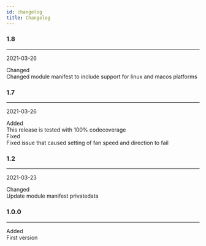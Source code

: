 ```yaml
---
id: changelog
title: Changelog
---
```



### 1.8
___
2021-03-26

<div class="container">
<div class="row">
<div class="col col--2"><span class="badge badge--secondary">Changed</span></div>
<div class="col">Changed module manifest to include support for linux and macos platforms</div>
</div>
</div>


### 1.7
___
2021-03-26

<div class="container">
<div class="row">
<div class="col col--2"><span class="badge badge--success">Added</span></div>
<div class="col">This release is tested with 100% codecoverage</div>
</div>
<div class="row">
<div class="col col--2"><span class="badge badge--info">Fixed</span></div>
<div class="col">Fixed issue that caused setting of fan speed and direction to fail</div>
</div>
</div>


### 1.2
___
2021-03-23

<div class="container">
<div class="row">
<div class="col col--2"><span class="badge badge--secondary">Changed</span></div>
<div class="col">Update module manifest privatedata</div>
</div>
</div>


### 1.0.0
___


<div class="container">
<div class="row">
<div class="col col--2"><span class="badge badge--success">Added</span></div>
<div class="col">First version</div>
</div>
</div>

